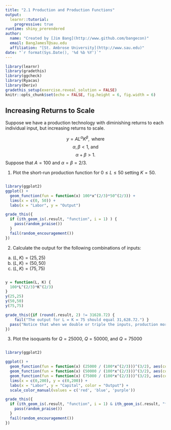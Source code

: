 ```yaml
---
title: "2.1 Production and Production Functions"
output: 
  learnr::tutorial: 
    progressive: true
runtime: shiny_prerendered
author: 
  name: "Created by [Jim Bang](http://www.github.com/bangecon)"
  email: BangJamesT@sau.edu
  affiliation: "[St. Ambrose University](http://www.sau.edu)"
date: "`r format(Sys.Date(), '%d %b %Y')`"
---
```


<style type="text/css">
#doc-metadata {
  margin-bottom: 10px;
  font-size: 0.8em;
}
</style>

```r
library(learnr)
library(gradethis)
library(ggcheck)
library(Ryacas)
library(Deriv)
gradethis_setup(exercise.reveal_solution = FALSE)
knitr::opts_chunk$set(echo = FALSE, fig.height = 6, fig.width = 6)
```

## Increasing Returns to Scale

Suppose we have a production technology with diminishing returns to each individual input, but increasing returns to scale.  

$$ y = AL^{\alpha}K^{\beta},\text{ where}$$
$$ \alpha, \beta < 1 \text{, and}$$
$$\alpha + \beta > 1.$$
Suppose that $A = 100$ and $\alpha = \beta = 2/3$. 

1. Plot the short-run production function for $0 \le L \le 50$ setting $K = 50$.

```r

```

```r
library(ggplot2)
ggplot() +
  geom_function(fun = function(x) 100*x^(2/3)*50^(2/3)) + 
  lims(x = c(0, 50)) + 
  labs(x = "Labor", y = "Output")
```

```r
grade_this({
  if (ith_geom_is(.result, "function", i = 1) ) {
    pass(random_praise())
  }
  fail(random_encouragement())
})
```

2. Calculate the output for the following combinations of inputs: 
  a. $(L, K) = (25, 25)$
  b. $(L, K) = (50, 50)$
  c. $(L, K) = (75, 75)$

```r

```

```r
y = function(L, K) {
  100*L^(2/3)*K^(2/3)
}
y(25,25)
y(50,50)
y(75,75)
```

```r
grade_this({if (round(.result, 2) != 31628.72) { 
    fail("The output for L = K = 75 should equal 31,628.72.") }
  pass("Notice that when we double or triple the inputs, production more than doubles or triples!")
})
```

3. Plot the isoquants for $Q = 25000$, $Q = 50000$, and $Q = 75000$

```r

```

```r
library(ggplot2)
```

```r
ggplot() + 
  geom_function(fun = function(x) (25000 / (100*x^(2/3)))^(3/2), aes(color = "25000")) + 
  geom_function(fun = function(x) (50000 / (100*x^(2/3)))^(3/2), aes(color = "50000")) + 
  geom_function(fun = function(x) (75000 / (100*x^(2/3)))^(3/2), aes(color = "75000")) + 
  lims(x = c(0,200), y = c(0,200)) + 
  labs(x = "Labor", y = "Capital", color = "Output") + 
  scale_color_manual(values = c('red', 'blue', 'purple'))
```

```r
grade_this({
  if (ith_geom_is(.result, "function", i = 1) & ith_geom_is(.result, "function", i = 2) & ith_geom_is(.result, "function", i = 3)) {
    pass(random_praise())
  }
  fail(random_encouragement())
})
```

